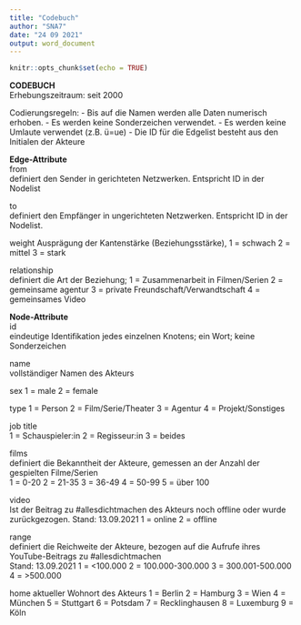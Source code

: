---
title: "Codebuch"
author: "SNA7"
date: "24 09 2021"
output: word_document
---

```{r setup, include=FALSE}
knitr::opts_chunk$set(echo = TRUE)
```

__CODEBUCH__										
Erhebungszeitraum: seit 2000
		
Codierungsregeln:
-   Bis auf die Namen werden alle Daten numerisch erhoben.
-   Es werden keine Sonderzeichen verwendet.
-   Es werden keine Umlaute verwendet (z.B. ü=ue)
-   Die ID für die Edgelist besteht aus den Initialen der Akteure

__Edge-Attribute__											
from	
definiert den Sender in gerichteten Netzwerken. 
Entspricht ID in der Nodelist										

to 	
definiert den Empfänger in ungerichteten Netzwerken. 
Entspricht ID in der Nodelist.										

weight
Ausprägung der Kantenstärke (Beziehungsstärke), 
1 = schwach
2 = mittel
3 = stark

relationship	
definiert die Art der Beziehung; 
1 = Zusammenarbeit in Filmen/Serien 
2 = gemeinsame agentur 
3 = private Freundschaft/Verwandtschaft 
4 = gemeinsames Video										
											
__Node-Attribute__											
id	
eindeutige Identifikation jedes einzelnen Knotens; 
ein Wort; 
keine Sonderzeichen										

name	
vollständiger Namen des Akteurs										

sex	
1 = male 
2 = female

type
1 = Person
2 = Film/Serie/Theater
3 = Agentur 
4 = Projekt/Sonstiges

job title	
1 = Schauspieler:in 
2 = Regisseur:in 
3 = beides

films	
definiert die Bekanntheit der Akteure, gemessen an der Anzahl der gespielten Filme/Serien						
1 = 0-20 
2 = 21-35 
3 = 36-49
4 = 50-99
5 = über 100


video	
Ist der Beitrag zu #allesdichtmachen des Akteurs noch offline oder wurde zurückgezogen.
Stand: 13.09.2021 
1 = online
2 = offline		

range	
definiert die Reichweite der Akteure, bezogen auf die Aufrufe ihres YouTube-Beitrags zu #allesdichtmachen	
Stand: 13.09.2021 
1 = <100.000 
2 = 100.000-300.000
3 = 300.001-500.000
4 = >500.000				

home
aktueller Wohnort des Akteurs
1 = Berlin
2 = Hamburg
3 = Wien
4 = München
5 = Stuttgart
6 = Potsdam
7 = Recklinghausen
8 = Luxemburg
9 = Köln
											